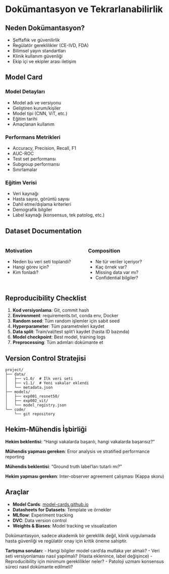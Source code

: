 # Dokümantasyon ve Tekrarlanabilirlik

## Neden Dokümantasyon?

::: incremental
- Şeffaflık ve güvenilirlik
- Regülatör gereklilikler (CE-IVD, FDA)
- Bilimsel yayın standartları
- Klinik kullanım güvenliği
- Ekip içi ve ekipler arası iletişim
:::

## Model Card

::: panel-tabset
### Model Detayları

- Model adı ve versiyonu
- Geliştiren kurum/kişiler
- Model tipi (CNN, ViT, etc.)
- Eğitim tarihi
- Amaçlanan kullanım

### Performans Metrikleri

- Accuracy, Precision, Recall, F1
- AUC-ROC
- Test set performansı
- Subgroup performansı
- Sınırlamalar

### Eğitim Verisi

- Veri kaynağı
- Hasta sayısı, görüntü sayısı
- Dahil etme/dışlama kriterleri
- Demografik bilgiler
- Label kaynağı (konsensus, tek patolog, etc.)
:::

## Dataset Documentation

::::: columns
::: {.column width="50%"}
### Motivation

- Neden bu veri seti toplandı?
- Hangi görev için?
- Kim fonladı?
:::

::: {.column width="50%"}
### Composition

- Ne tür veriler içeriyor?
- Kaç örnek var?
- Missing data var mı?
- Confidential bilgiler?
:::
:::::

## Reproducibility Checklist

::: incremental
1. **Kod versiyonlama**: Git, commit hash
2. **Environment**: requirements.txt, conda env, Docker
3. **Random seed**: Tüm random işlemler için sabit seed
4. **Hyperparameter**: Tüm parametreleri kaydet
5. **Data split**: Train/val/test split'i kaydet (hasta ID bazında)
6. **Model checkpoint**: Best model, training logs
7. **Preprocessing**: Tüm adımları dokümante et
:::

## Version Control Stratejisi

```
project/
├── data/
│   ├── v1.0/  # İlk veri seti
│   ├── v1.1/  # Yeni vakalar eklendi
│   └── metadata.json
├── models/
│   ├── exp001_resnet50/
│   ├── exp002_vit/
│   └── model_registry.json
└── code/
    └── git repository
```

## Hekim-Mühendis İşbirliği

::: {.fragment}
**Hekim beklentisi**: "Hangi vakalarda başarılı, hangi vakalarda başarısız?"

**Mühendis yapması gereken**: Error analysis ve stratified performance reporting
:::

::: {.fragment}
**Mühendis beklentisi**: "Ground truth label'ları tutarlı mı?"

**Hekim yapması gereken**: Inter-observer agreement çalışması (Kappa skoru)
:::

## Araçlar

- **Model Cards**: [model-cards.github.io](https://modelcards.withgoogle.com/about)
- **Datasheets for Datasets**: Template ve örnekler
- **MLflow**: Experiment tracking
- **DVC**: Data version control
- **Weights & Biases**: Model tracking ve visualization

::: {.notes}
Dokümantasyon, sadece akademik bir gereklilik değil, klinik uygulamada hasta güvenliği ve regülatör onay için kritik öneme sahiptir.

**Tartışma soruları:**
- Hangi bilgiler model card'da mutlaka yer almalı?
- Veri seti versiyonlaması nasıl yapılmalı? (Hasta eklenince, label değişince)
- Reproducibility için minimum gereklilikler neler?
- Patoloji uzmanı konsensus süreci nasıl dokümante edilmeli?
:::